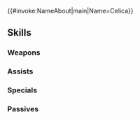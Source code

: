 {{#invoke:NameAbout|main|Name=Celica}}{{HeroPage Tabs}}
{{Hero Infobox
|Name=Celica
|Title=Valentia's Hope
|WeaponType=Colorless Tome
|MoveType=Infantry
|Origin=Fire Emblem Echoes: Shadows of Valentia
|Gender=Female
|actorEN=Erica Lindbeck
|actorJP=東山奈央
|artist=Noy
|randomStartTime=2022-08-19T07:00:00Z
|additionDate=July 19, 2022
|releaseDate=July 19, 2022
|poolDate=August 9, 2022
|poolRarities=5
|cv1=2
|cv2=200100
|TagID=開花セリカ
|InternalID=828
|Properties=ascended,specRate_202502
|description=Princess of Zofia and member of Lima IV's line. She has grown stronger over the course of her journeys with her friends. Appears in Fire Emblem Echoes: Shadows of Valentia.
}}
{{Stats Page
|Lv1HP=18|Lv1ATK=10|Lv1SPD=12|Lv1DEF=4|Lv1RES=6
|GRHP=50|GRATK=75|GRSPD=70|GRDEF=40|GRRES=45
}}
==Skills==
===Weapons===
{{Weapons Table
|weapon1=Stone
|weapon1Default=1
|weapon1Unlock=1
|weapon2=Elstone
|weapon2Default=2
|weapon2Unlock=2
|weapon3=Atlas (weapon)
|weapon3Default=4
|weapon3Unlock=3
|weapon4=Mila's Testament
|weapon4Default=5
|weapon4Unlock=5
}}
===Assists===
{{Assists Table}}
===Specials===
{{Specials Table
|special1=New Moon
|special1Default=4
|special1Unlock=3
|special2=Moonbow
|special2Unlock=4
}}
===Passives===
{{Passives Table
|passiveA1=Life and Death 1
|passiveA2=Life and Death 2
|passiveA3=Life and Death 3
|passiveA4=Life and Death 4
|passiveA1Unlock=2
|passiveA2Unlock=3
|passiveA3Unlock=4
|passiveA4Unlock=5
|passiveB1=Soul of Zofia
|passiveB1Unlock=5
|passiveC1=Inf. Null Follow 1
|passiveC2=Inf. Null Follow 2
|passiveC3=Inf. Null Follow 3
|passiveC1Unlock=1
|passiveC2Unlock=2
|passiveC3Unlock=4
}}
{{Heroes Navbox}}